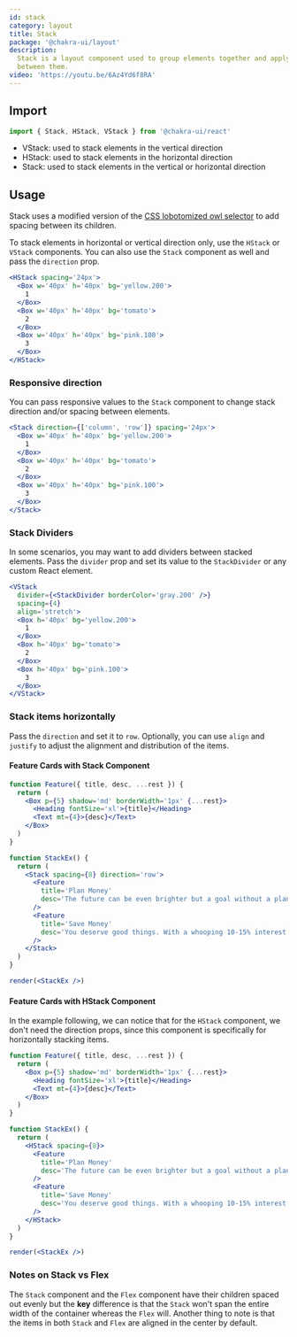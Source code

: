 ```yaml
---
id: stack
category: layout
title: Stack
package: '@chakra-ui/layout'
description:
  Stack is a layout component used to group elements together and apply a space
  between them.
video: 'https://youtu.be/6Az4Yd6f8RA'
---
```


## Import

```js
import { Stack, HStack, VStack } from '@chakra-ui/react'
```

- VStack: used to stack elements in the vertical direction
- HStack: used to stack elements in the horizontal direction
- Stack: used to stack elements in the vertical or horizontal direction

## Usage

Stack uses a modified version of the
[CSS lobotomized owl selector](https://alistapart.com/article/axiomatic-css-and-lobotomized-owls/)
to add spacing between its children.

To stack elements in horizontal or vertical direction only, use the `HStack` or
`VStack` components. You can also use the `Stack` component as well and pass the
`direction` prop.

```jsx
<HStack spacing='24px'>
  <Box w='40px' h='40px' bg='yellow.200'>
    1
  </Box>
  <Box w='40px' h='40px' bg='tomato'>
    2
  </Box>
  <Box w='40px' h='40px' bg='pink.100'>
    3
  </Box>
</HStack>
```

### Responsive direction

You can pass responsive values to the `Stack` component to change stack
direction and/or spacing between elements.

```jsx
<Stack direction={['column', 'row']} spacing='24px'>
  <Box w='40px' h='40px' bg='yellow.200'>
    1
  </Box>
  <Box w='40px' h='40px' bg='tomato'>
    2
  </Box>
  <Box w='40px' h='40px' bg='pink.100'>
    3
  </Box>
</Stack>
```

### Stack Dividers

In some scenarios, you may want to add dividers between stacked elements. Pass
the `divider` prop and set its value to the `StackDivider` or any custom React
element.

```jsx
<VStack
  divider={<StackDivider borderColor='gray.200' />}
  spacing={4}
  align='stretch'>
  <Box h='40px' bg='yellow.200'>
    1
  </Box>
  <Box h='40px' bg='tomato'>
    2
  </Box>
  <Box h='40px' bg='pink.100'>
    3
  </Box>
</VStack>
```

### Stack items horizontally

Pass the `direction` and set it to `row`. Optionally, you can use `align` and
`justify` to adjust the alignment and distribution of the items.

#### Feature Cards with Stack Component

```jsx manual=true
function Feature({ title, desc, ...rest }) {
  return (
    <Box p={5} shadow='md' borderWidth='1px' {...rest}>
      <Heading fontSize='xl'>{title}</Heading>
      <Text mt={4}>{desc}</Text>
    </Box>
  )
}

function StackEx() {
  return (
    <Stack spacing={8} direction='row'>
      <Feature
        title='Plan Money'
        desc='The future can be even brighter but a goal without a plan is just a wish'
      />
      <Feature
        title='Save Money'
        desc='You deserve good things. With a whooping 10-15% interest rate per annum, grow your savings on your own terms with our completely automated process'
      />
    </Stack>
  )
}

render(<StackEx />)
```

#### Feature Cards with HStack Component

In the example following, we can notice that for the `HStack` component, we
don't need the direction props, since this component is specifically for
horizontally stacking items.

```jsx manual=true
function Feature({ title, desc, ...rest }) {
  return (
    <Box p={5} shadow='md' borderWidth='1px' {...rest}>
      <Heading fontSize='xl'>{title}</Heading>
      <Text mt={4}>{desc}</Text>
    </Box>
  )
}

function StackEx() {
  return (
    <HStack spacing={8}>
      <Feature
        title='Plan Money'
        desc='The future can be even brighter but a goal without a plan is just a wish'
      />
      <Feature
        title='Save Money'
        desc='You deserve good things. With a whooping 10-15% interest rate per annum, grow your savings on your own terms with our completely automated process'
      />
    </HStack>
  )
}

render(<StackEx />)
```

### Notes on Stack vs Flex

The `Stack` component and the `Flex` component have their children spaced out
evenly but the **key** difference is that the `Stack` won't span the entire
width of the container whereas the `Flex` will. Another thing to note is that
the items in both `Stack` and `Flex` are aligned in the center by default.
